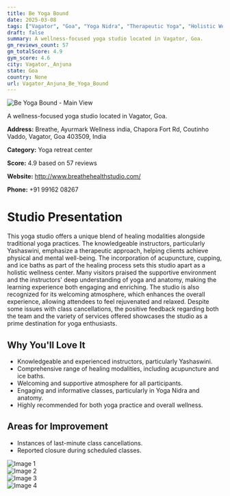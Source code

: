 ```yaml
---
title: Be Yoga Bound
date: 2025-03-08
tags: ["Vagator", "Goa", "Yoga Nidra", "Therapeutic Yoga", "Holistic Wellness", "welcoming", "professional", "Vagator, Anjuna"]  
draft: false
summary: A wellness-focused yoga studio located in Vagator, Goa.
gm_reviews_count: 57
gm_totalScore: 4.9
gym_score: 4.6
city: Vagator,_Anjuna
state: Goa
country: None
url: Vagator_Anjuna_Be_Yoga_Bound
---
```


<div className="aspect-[16/9] relative my-8">
  <img 
    src="https://lh5.googleusercontent.com/p/AF1QipMTAqbLt-Gmcykd3aOhowtxaEa2RXqn1VkwacK4=w1920-h1080-k-no"
    alt="Be Yoga Bound - Main View"
    className="object-cover absolute inset-0 w-full h-full rounded-lg"
  />
</div>

A wellness-focused yoga studio located in Vagator, Goa.

**Address:** Breathe, Ayurmark Wellness india, Chapora Fort Rd, Coutinho Vaddo, Vagator, Goa 403509, India

**Category:** Yoga retreat center

**Score:** 4.9 based on 57 reviews

**Website:** http://www.breathehealthstudio.com/

**Phone:** +91 99162 08267

# Studio Presentation

This yoga studio offers a unique blend of healing modalities alongside traditional yoga practices. The knowledgeable instructors, particularly Yashaswini, emphasize a therapeutic approach, helping clients achieve physical and mental well-being. The incorporation of acupuncture, cupping, and ice baths as part of the healing process sets this studio apart as a holistic wellness center. Many visitors praised the supportive environment and the instructors' deep understanding of yoga and anatomy, making the learning experience both engaging and enriching. The studio is also recognized for its welcoming atmosphere, which enhances the overall experience, allowing attendees to feel rejuvenated and relaxed. Despite some issues with class cancellations, the positive feedback regarding both the team and the variety of services offered showcases the studio as a prime destination for yoga enthusiasts.

## Why You'll Love It

- Knowledgeable and experienced instructors, particularly Yashaswini.
- Comprehensive range of healing modalities, including acupuncture and ice baths.
- Welcoming and supportive atmosphere for all participants.
- Engaging and informative classes, particularly in Yoga Nidra and anatomy.
- Highly recommended for both yoga practice and overall wellness.

## Areas for Improvement

- Instances of last-minute class cancellations.
- Reported closure during scheduled classes.

<div className="grid grid-cols-1 xl:grid-cols-2 gap-4 my-8">
<div className="aspect-[4/3] relative"><img src="https://lh3.googleusercontent.com/p/AF1QipPuCf0l8a_Cr85uEXZtVFCwVCVMQkQDhLXBiSQM=w1920-h1080-k-no" alt="Image 1" className="object-cover absolute inset-0 w-full h-full rounded-lg" /></div>
<div className="aspect-[4/3] relative"><img src="https://lh5.googleusercontent.com/p/AF1QipN4shutA7w7L6Y2UIMhdAl-UhcNcX13Y8HWzjU7=w1920-h1080-k-no" alt="Image 2" className="object-cover absolute inset-0 w-full h-full rounded-lg" /></div>
<div className="aspect-[4/3] relative"><img src="https://lh3.googleusercontent.com/p/AF1QipMhEEdVn8JhInVpPxAk5JYcg4thM3VxB7y68VLr=w1920-h1080-k-no" alt="Image 3" className="object-cover absolute inset-0 w-full h-full rounded-lg" /></div>
<div className="aspect-[4/3] relative"><img src="https://lh5.googleusercontent.com/p/AF1QipNO8G0GT-cKRf05UKnYnotFzWQ3eLgUg-t3oHgL=w1920-h1080-k-no" alt="Image 4" className="object-cover absolute inset-0 w-full h-full rounded-lg" /></div>
</div>